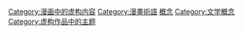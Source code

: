 [[Category:漫画中的虚构内容|Category:漫画中的虚构内容]]
[[Category:漫畫術語|Category:漫畫術語]]
[[Category:超级英雄虚构作品|概念]]
[[Category:文学概念|Category:文学概念]]
[[Category:虚构作品中的主题|Category:虚构作品中的主题]]